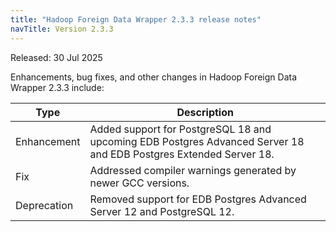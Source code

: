 ```yaml
---
title: "Hadoop Foreign Data Wrapper 2.3.3 release notes"
navTitle: Version 2.3.3
---
```


Released: 30 Jul 2025

Enhancements, bug fixes, and other changes in Hadoop Foreign Data Wrapper 2.3.3 include:

| Type        | Description                                                                                                       |
|-------------|-------------------------------------------------------------------------------------------------------------------|
| Enhancement | Added support for PostgreSQL 18 and upcoming EDB Postgres Advanced Server 18 and EDB Postgres Extended Server 18. |
| Fix         | Addressed compiler warnings generated by newer GCC versions.                                                      |
| Deprecation | Removed support for EDB Postgres Advanced Server 12 and PostgreSQL 12.                                            |
